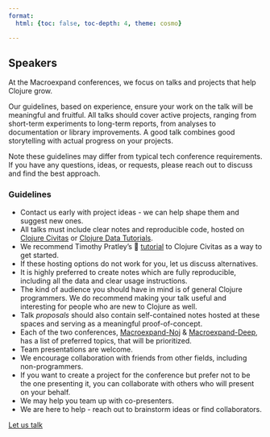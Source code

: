 ```yaml
---
format:
  html: {toc: false, toc-depth: 4, theme: cosmo}

---
```

<style></style><style>.printedClojure .sourceCode {
  background-color: transparent;
  border-style: none;
}
</style><style>.clay-limit-image-width .clay-image {max-width: 100%}
.clay-side-by-side .sourceCode {margin: 0}
.clay-side-by-side {margin: 1em 0}
</style>
<script src="speakers_files/md-default0.js" type="text/javascript"></script><script src="speakers_files/md-default1.js" type="text/javascript"></script>

## Speakers

At the Macroexpand conferences, we focus on talks and projects that help Clojure grow.

Our guidelines, based on experience, ensure your work on the talk will be meaningful and fruitful. All talks should cover active projects, ranging from short-term experiments to long-term reports, from analyses to documentation or library improvements. A good talk combines good storytelling with actual progress on your projects.

Note these guidelines may differ from typical tech conference requirements. If you have any questions, ideas, or requests, please reach out to discuss and find the best approach.


### Guidelines

- Contact us early with project ideas - we can help shape them and suggest new ones.
- All talks must include clear notes and reproducible code, hosted on [Clojure Civitas](https://clojurecivitas.github.io/) or [Clojure Data Tutorials](https://scicloj.github.io/clojure-data-tutorials/).
- We recommend Timothy Pratley's 🎥 [tutorial](https://www.youtube.com/watch?v=lceazLPcSZg) to Clojure Civitas as a way to get started.
- If these hosting options do not work for you, let us discuss alternatives.
- It is highly preferred to create notes which are fully reproducible, including all the data and clear usage instructions.
- The kind of audience you should have in mind is of general Clojure programmers. We do recommend making your talk useful and interesting for people who are new to Clojure as well.
- Talk *proposals* should also contain self-contained notes hosted at these spaces and serving as a meaningful proof-of-concept.
- Each of the two conferences, [Macroexpand-Noj](./macroexpand_noj.html) & [Macroexpand-Deep](./macroexpand_deep.html), has a list of preferred topics, that will be prioritized.
- Team presentations are welcome.
- We encourage collaboration with friends from other fields, including non-programmers.
- If you want to create a project for the conference but prefer not to be the one presenting it, you can collaborate with others who will present on your behalf.
- We may help you team up with co-presenters.
- We are here to help - reach out to brainstorm ideas or find collaborators.

[Let us talk](https://scicloj.github.io/docs/community/contact/){class="btn btn-gradient" target="_blank"}